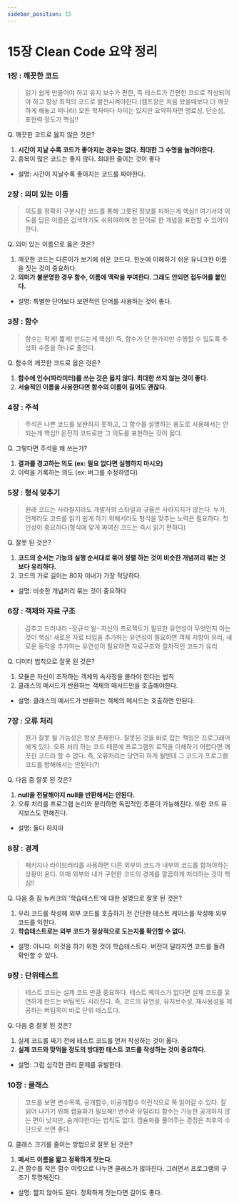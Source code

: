 ```yaml
---
sidebar_position: 15
---
```



# 15장 Clean Code 요약 정리

<Authors bookLeader='Xednicoder' />

### 1장 : 깨끗한 코드

> 읽기 쉽게 만들어야 하고
> 유지 보수가 편한, 즉 테스트가 간편한 코드로 작성되어야 하고
> 항상 최적의 코드로 발전시켜야한다.(캠프장은 처음 왔을때보다 더 깨끗하게 해놓고 떠나라)
> 모든 학자마다 차이는 있지만 요약하자면 명료성, 단순성, 표현력 정도가 핵심!!

Q. 깨끗한 코드로 옳지 않은 것은?

1. **시간이 지날 수록 코드가 좋아지는 경우는 없다. 최대한 그 수명을 늘려야한다.**
2. 중복이 많은 코드는 좋지 않다. 최대한 줄이는 것이 좋다

- 설명: 시간이 지날수록 좋아지는 코드를 짜야한다.

### 2장 : 의미 있는 이름

> 의도를 정확히 구분시킨 코드를 통해 그릇된 정보를 피하는게 핵심!!
> 여기서의 의도를 담은 이름은 검색하기도 쉬워야하며 한 단어로 한 개념을 표현할 수 있어야한다.

Q. 의미 있는 이름으로 옳은 것은?

1. 깨끗한 코드는 다른이가 보기에 쉬운 코드다. 한눈에 이해하기 쉬운 유니크한 이름을 짓는 것이 중요하다.
2. **의미가 불분명한 경우 함수, 이름에 맥락을 부여한다. 그래도 안되면 접두어를 붙인다.**

- 설명: 특별한 단어보다 보편적인 단어를 사용하는 것이 좋다.

### 3장 : 함수

> 함수는 작게! 짧게! 만드는게 핵심!!
> 즉, 함수가 단 한가지만 수행할 수 있도록 추상화 수준을 하나로 줄인다.

Q. 함수의 깨끗한 코드로 옳은 것은?

1. **함수에 인수(파라미터)를 쓰는 것은 옳지 않다. 최대한 쓰지 않는 것이 좋다.**
2. **서술적인 이름을 사용한다면 함수의 이름이 길어도 괜찮다.**

### 4장 : 주석

> 주석은 나쁜 코드를 보완하지 못하고, 그 함수를 설명하는 용도로 사용해서는 안되는게 핵심!!
> 온전히 코드로만 그 의도를 표현하는 것이 옳다.

Q. 그렇다면 주석을 왜 쓰는가?

1. **결과를 경고하는 의도 (ex: 필요 없다면 실행하지 마시오)**
2. 이력을 기록하는 의도 (ex: 버그를 수정하였다)

### 5장 : 형식 맞추기

> 원래 코드는 사라질지라도 개발자의 스타일과 규율은 사라지지가 않는다.
> 누가, 언제라도 코드를 읽기 쉽게 하기 위해서라도 형식을 맞추는 노력은 필요하다.
> 첫 인상이 중요하다(형식에 맞게 짜여진 코드는 즉시 읽기 편하다)

Q. 잘못 된 것은?

1. **코드의 순서는 기능의 실행 순서대로 묶어 정렬 하는 것이 비슷한 개념끼리 묶는 것 보다 유리하다.**
2. 코드의 가로 길이는 80자 이내가 가장 적당하다.

- 설명: 비슷한 개념끼리 묶는 것이 중요하다

### 6장 : 객체와 자료 구조

> 감추고 드러내라 -장규석 왈-
> 자신의 프로젝트가 필요한 유연성이 무엇인지 아는 것이 핵심!
> 새로운 자료 타입을 추가하는 유연성이 필요하면 객체 지향이 유리,
> 새로운 동작을 추가하는 유연성이 필요하면 자료구조와 절차적인 코드가 유리

Q. 디미터 법칙으로 잘못 된 것은?

1. 모듈은 자신이 조작하는 객체의 속사정을 몰라야 한다는 법칙
2. 클래스의 메서드가 반환하는 객체의 매서드만을 호출해야한다.

- 설명: 클래스의 메서드가 반환하는 객체의 메서드는 호출하면 안된다.

### 7장 : 오류 처리

> 뭔가 잘못 될 가능성은 항상 존재한다.
> 잘못된 것을 바로 잡는 책임은 프로그래머에게 있다.
> 오류 처리 하는 코드 때문에 프로그램의 로직을 이해하기 어렵다면 깨끗한 코드라 할 수 없다.
> 즉, 오류처리는 당연히 하게 될텐데 그 코드가 프로그램 코드를 방해해서는 안된다(?)

Q. 다음 중 잘못 된 것은?

1. **null을 전달해야지 null을 반환해서는 안된다.**
2. 오류 처리를 프로그램 논리와 분리하면 독립적인 추론이 가능해진다. 또한 코드 유지보스도 편해진다.

- 설명: 둘다 하지마

### 8장 : 경계

> 패키지나 라이브러리를 사용하면 다른 외부의 코드가 내부의 코드를 합쳐야하는 상황이 온다.
> 이때 외부와 내가 구현한 코드의 경계를 깔끔하게 처리하는 것이 핵심!!

Q. 다음 중 짐 뉴커크의 '학습테스트'에 대한 설명으로 잘못 된 것은?

1. 우리 코드를 작성해 외부 코드를 호출하기 전 간단한 테스트 케이스를 작성해 외부 코드를 익힌다.
2. **학습테스트로는 외부 코드가 정상적으로 도는지를 확인할 수 없다.**

- 설명: 아니다. 이것을 하기 위한 것이 학습테스트다. 버전이 달라지면 코드를 돌려 확인할 수 있다.

### 9장 : 단위테스트

> 테스트 코드는 실제 코드 만큼 중요하다.
> 테스트 케이스가 없다면 실제 코드를 유연하게 만드는 버팀목도 사라진다.
> 즉, 코드의 유연성, 유지보수성, 재사용성을 제공하는 버팀목이 바로 단위 테스트다.

Q. 다음 중 잘못 된 것은?

1. 실제 코드를 짜기 전에 테스트 코드를 먼저 작성하는 것이 옳다.
2. **실제 코드와 맞먹을 정도의 방대한 테스트 코드를 작성하는 것이 중요하다.**

- 설명: 그럼 심각한 관리 문제를 유발한다.

### 10장 : 클래스

> 코드를 보면 변수목록, 공개함수, 비공개함수 이런식으로 쭉 읽어갈 수 있다.
> 잘 읽어 나가기 위해 캡슐화가 필요해!!
> 변수와 유틸리티 함수는 가능한 공개하지 않는 편이 낫지만, 숨겨야한다는 법칙도 없다.
> 캡슐화를 풀어주는 결정은 최후의 수단으로 쓰면 좋다.

Q. 클래스 크기를 줄이는 방법으로 잘못 된 것은?

1. **메서드 이름을 짧고 정확하게 짓는다.**
2. 큰 함수를 작은 함수 여럿으로 나누면 클래스가 많아진다. 그러면서 프로그램의 구조가 투명해진다.

- 설명: 짧지 않아도 된다. 정확하게 짓는다면 길어도 좋다.
